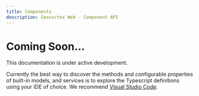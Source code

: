 ```yaml
---
title: Components
description: Geocortex Web - Component API
---
```


# Coming Soon...

This documentation is under active development.

Currently the best way to discover the methods and configurable properties of built-in models, and services is to explore the Typescript definitions using your IDE of choice. We recommend [Visual Studio Code](https://code.visualstudio.com/).
